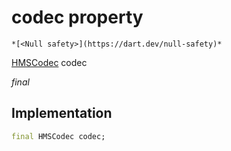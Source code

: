 # codec property

    *[<Null safety>](https://dart.dev/null-safety)*

[HMSCodec](../../enum_hms_codec/HMSCodec-class) codec

_final_

## Implementation

```dart
final HMSCodec codec;


```
